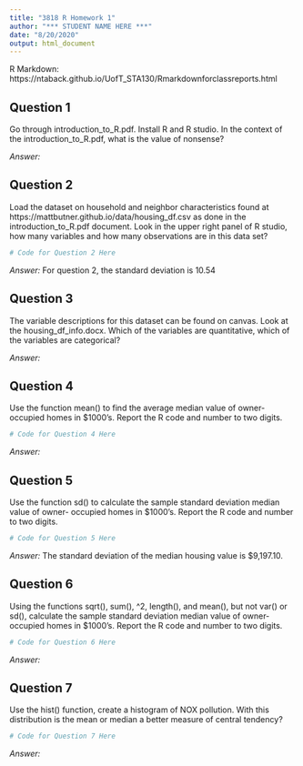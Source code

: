 ```yaml
---
title: "3818 R Homework 1"
author: "*** STUDENT NAME HERE ***"
date: "8/20/2020"
output: html_document
---
```


R Markdown: https://ntaback.github.io/UofT_STA130/Rmarkdownforclassreports.html

## Question 1 
Go through introduction_to_R.pdf. Install R and R studio. In the context of the
introduction_to_R.pdf, what is the value of nonsense?

*Answer:* 


## Question 2 
Load the dataset on household and neighbor characteristics found at https://mattbutner.github.io/data/housing_df.csv as done in the introduction_to_R.pdf document. Look in the upper right panel of R studio, how many variables and how many observations are in this data set?

```r
# Code for Question 2 Here

```

*Answer:* 
For question 2, the standard deviation is 10.54

## Question 3 
The variable descriptions for this dataset can be found on canvas. Look at the
housing_df_info.docx. Which of the variables are quantitative, which of the variables are categorical?

*Answer:* 


## Question 4 
Use the function mean() to find the average median value of owner-occupied homes in
$1000’s. Report the R code and number to two digits.

```r
# Code for Question 4 Here


```

*Answer:* 


## Question 5 
Use the function sd() to calculate the sample standard deviation median value of owner-
occupied homes in $1000’s. Report the R code and number to two digits.

```r
# Code for Question 5 Here


```

*Answer:* The standard deviation of the median housing value is $9,197.10.

## Question 6 
Using the functions sqrt(), sum(), ^2, length(), and mean(), but not var() or sd(), calculate
the sample standard deviation median value of owner-occupied homes in $1000’s. Report the R code and number to two digits.

```r
# Code for Question 6 Here


```

*Answer:*

## Question 7
Use the hist() function, create a histogram of NOX pollution. With this distribution is the
mean or median a better measure of central tendency?

```r
# Code for Question 7 Here


```

*Answer:* 